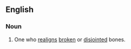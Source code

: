 ==English==
===Noun===
{{en-noun|sg=[[bone]][[setter]]}}
# One who [[realign]]s [[broken]] or [[disjointed]] bones.